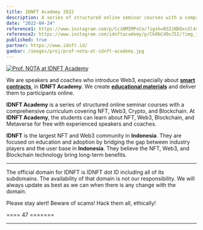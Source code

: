 ```yaml
---
title: IDNFT Academy 2022
description: A series of structured online seminar courses with a comprehensive curriculum covering NFT, Web3, Crypto, and Blockchain.
date: "2022-04-24"
reference1: https://www.instagram.com/p/CciNMIMPsCo/?igsh=N3ZzNDQxcGl4cW80&img_index=1
reference2: https://www.instagram.com/idnftacademy/p/Ck0bCd0vJ5I/?img_index=1
published: true
partner: https://www.idnft.id/
gambar: /images/proj/prof-nota-at-idnft-academy.jpg
---
```


[![Prof. NOTA at IDNFT Academy](/images/proj/prof-nota-at-idnft-academy.jpg)](/images/proj/prof-nota-at-idnft-academy.jpg "Prof. NOTA at IDNFT Academy")

We are speakers and coaches who introduce Web3, especially about [**smart contracts**](https://iqraa.straight-line.org/tutor-x-educator/v/tutor-01-blockchain-fundamental/bagian-2/smart-contract "What is a smart contract?"), in **IDNFT Academy**. We create [**educational materials**](https://iqraa.straight-line.org/tutor-x-educator/ "Web3 Educational Materials Collection") and deliver them to participants online.

**IDNFT Academy** is a series of structured online seminar courses with a comprehensive curriculum covering NFT, Web3, Crypto, and Blockchain. At **IDNFT Academy**, the students can learn about NFT, Web3, Blockchain, and Metaverse for free with experienced speakers and coaches.

**IDNFT** is the largest NFT and Web3 community in **Indonesia**. They are focused on education and adoption by bridging the gap between industry players and the user base in **Indonesia**. They believe the NFT, Web3, and Blockchain technology bring long-term benefits.

---

The official domain for IDNFT is IDNFT dot ID including all of its subdomains. The availability of that domain is not our responsibility. We will always update as best as we can when there is any change with the domain.

Please stay alert! Beware of scams! Hack them all, ethically!

==== 47 =======

---
